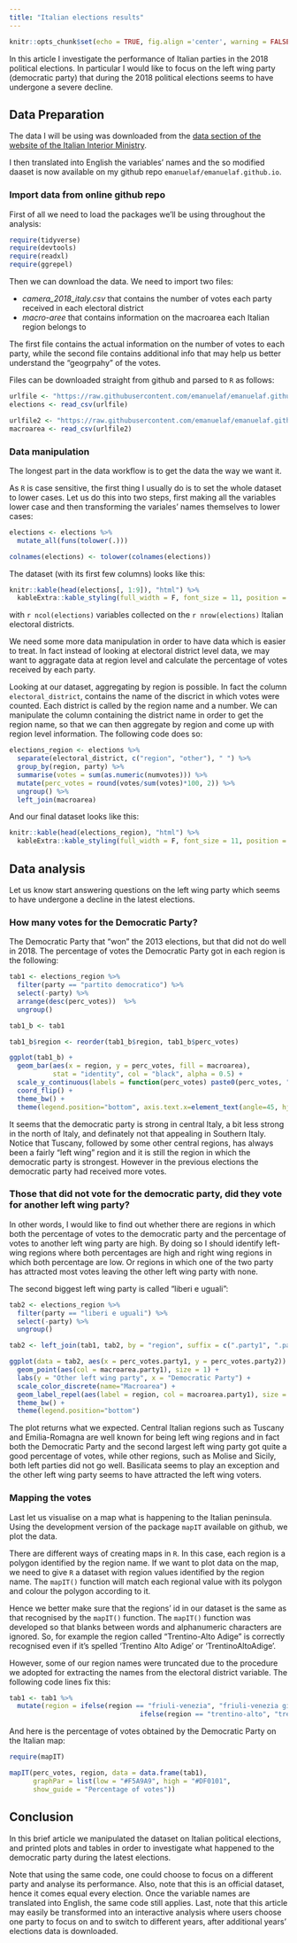 ```yaml
---
title: "Italian elections results"
---
```


```r
knitr::opts_chunk$set(echo = TRUE, fig.align ='center', warning = FALSE, message = FALSE)
```

In this article I investigate the performance of Italian parties in the 2018 political elections. In particular I would like to focus on the left wing party (democratic party) that during the 2018 political elections seems to have undergone a severe decline.

## Data Preparation

The data I will be using was downloaded from the [data section of the website of the Italian Interior Ministry](http://dait.interno.gov.it/elezioni/open-data/dati-elezioni-politiche-4-marzo-2018). 

I then translated into English the variables' names and the so modified daaset is now available on my github repo `emanuelaf/emanuelaf.github.io`. 


### Import data from online github repo

First of all we need to load the packages we'll be using throughout the analysis:

```r
require(tidyverse)
require(devtools)
require(readxl)
require(ggrepel)
```

Then we can download the data. We need to import two files: 

* _camera_2018_italy.csv_ that contains the number of votes each party received in each electoral district
* _macro-aree_ that contains information on the macroarea each Italian region belongs to


The first file contains the actual information on the number of votes to each party, while the second file contains additional info that may help us better understand the "geogrpahy" of the votes.


Files can be downloaded straight from github and parsed to `R` as follows:

```r
urlfile <- "https://raw.githubusercontent.com/emanuelaf/emanuelaf.github.io/master/camera_2018_italy.csv"
elections <- read_csv(urlfile)

urlfile2 <- "https://raw.githubusercontent.com/emanuelaf/emanuelaf.github.io/master/macro-area"
macroarea <- read_csv(urlfile2)
```



### Data manipulation

The longest part in the data workflow is to get the data the way we want it. 

As `R` is case sensitive, the first thing I usually do is to set the whole dataset to lower cases. Let us do this into two steps, first making all the variables lower case and then transforming the variales' names themselves to lower cases:

```r
elections <- elections %>%
  mutate_all(funs(tolower(.)))

colnames(elections) <- tolower(colnames(elections))
```


The dataset (with its first few columns) looks like this:

```r
knitr::kable(head(elections[, 1:9]), "html") %>%
  kableExtra::kable_styling(full_width = F, font_size = 11, position = "center")
```

with `r ncol(elections)` variables collected on the `r nrow(elections)` Italian electoral districts.

We need some more data manipulation in order to have data which is easier to treat. In fact instead of looking at electoral district level data, we may want to aggragate data at region level and calculate the percentage of votes received by each party.

Looking at our dataset, aggregating by region is possible. In fact the column `electoral_district`, contains the name of the discrict in which votes were counted. Each district is called by the region name and a number. We can manipulate the column containing the district name in order to get the region name, so that we can then aggregate by region and come up with region level information. The following code does so:


```r
elections_region <- elections %>%
  separate(electoral_district, c("region", "other"), " ") %>%
  group_by(region, party) %>%
  summarise(votes = sum(as.numeric(numvotes))) %>%
  mutate(perc_votes = round(votes/sum(votes)*100, 2)) %>% 
  ungroup() %>%
  left_join(macroarea)
```

And our final dataset looks like this:

```r
knitr::kable(head(elections_region), "html") %>%
  kableExtra::kable_styling(full_width = F, font_size = 11, position = "center")
```

## Data analysis

Let us know start answering questions on the left wing party which seems to have undergone a decline in the latest elections.

### How many votes for the Democratic Party?

The Democratic Party that "won" the 2013 elections, but that did not do well in 2018. The percentage of votes the Democratic Party got in each region is the following:


```r

tab1 <- elections_region %>%
  filter(party == "partito democratico") %>%
  select(-party) %>%
  arrange(desc(perc_votes))  %>%
  ungroup()

tab1_b <- tab1

tab1_b$region <- reorder(tab1_b$region, tab1_b$perc_votes)

ggplot(tab1_b) +
  geom_bar(aes(x = region, y = perc_votes, fill = macroarea), 
           stat = "identity", col = "black", alpha = 0.5) +
  scale_y_continuous(labels = function(perc_votes) paste0(perc_votes, "%")) +
  coord_flip() +
  theme_bw() +
  theme(legend.position="bottom", axis.text.x=element_text(angle=45, hjust=1))
```

It seems that the democratic party is strong in central Italy, a bit less strong in the north of Italy, and definately not that appealing in Southern Italy. Notice that Tuscany, followed by some other central regions, has always been a fairly "left wing" region and it is still the region in which the democratic party is strongest. However in the previous elections the democratic party had received more votes.


### Those that did not vote for the democratic party, did they vote for another left wing party?

In other words, I would like to find out whether there are regions in which both the percentage of votes to the democratic party and the percentage of votes to another left wing party are high. By doing so I should identify left-wing regions where both percentages are high and right wing regions in which both percentage are low. Or regions in which one of the two party has attracted most votes leaving the other left wing party with none.

The second biggest left wing party is called "liberi e uguali":

```r

tab2 <- elections_region %>%
  filter(party == "liberi e uguali") %>%
  select(-party) %>%
  ungroup()

tab2 <- left_join(tab1, tab2, by = "region", suffix = c(".party1", ".party2")) 

ggplot(data = tab2, aes(x = perc_votes.party1, y = perc_votes.party2)) +
  geom_point(aes(col = macroarea.party1), size = 1) +
  labs(y = "Other left wing party", x = "Democratic Party") +
  scale_color_discrete(name="Macroarea") +
  geom_label_repel(aes(label = region, col = macroarea.party1), size = 3, show_guide=F) +
  theme_bw() +
  theme(legend.position="bottom")  

```

The plot returns what we expected. Central Italian regions such as Tuscany and Emilia-Romagna are well known for being left wing regions and in fact both the Democratic Party and the second largest left wing party got quite a good percentage of votes, while other regions, such as Molise and Sicily, both left parties did not go well. Basilicata seems to play an exception and the other left wing party seems to have attracted the left wing voters. 



### Mapping the votes

Last let us visualise on a map what is happening to the Italian peninsula. Using the development version of the package `mapIT` available on github, we plot the data. 


There are different ways of creating maps in `R`. In this case, each region is a polygon identified by the region name. If we want to plot data on the map, we need to give `R` a dataset with region values identified by the region name. The `mapIT()` function will match each regional value with its polygon and colour the polygon according to it. 

Hence we better make sure that the regions' id in our dataset is the same as that recognised by the `mapIT()` function. The `mapIT()` function was developed so that blanks between words and alphanumeric characters are ignored. So, for example the region called "Trentino-Alto Adige" is correctly recognised even if it's spelled 'Trentino Alto Adige' or 'TrentinoAltoAdige'.

However, some of our region names were truncated due to the procedure we adopted for extracting the names from the electoral district variable. The following code lines fix this:


```r
tab1 <- tab1 %>%
  mutate(region = ifelse(region == "friuli-venezia", "friuli-venezia giulia",
                                 ifelse(region == "trentino-alto", "trentino-alto adige", region)))
```

And here is the percentage of votes obtained by the Democratic Party on the Italian map:

```r
require(mapIT)

mapIT(perc_votes, region, data = data.frame(tab1),
      graphPar = list(low = "#F5A9A9", high = "#DF0101",
      show_guide = "Percentage of votes"))
```


## Conclusion

In this brief article we manipulated the dataset on Italian political elections, and printed plots and tables in order to investigate what happened to the democratic party during the latest elections. 


Note that using the same code, one could choose to focus on a different party and analyse its performance. Also, note that this is an official dataset, hence it comes equal every election. Once the variable names are translated into English, the same code still applies. Last, note that this article may easily be transformed into an interactive analysis where users choose one party to focus on and to switch to different years, after additional years' elections data is downloaded.

